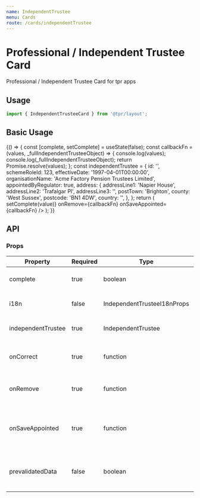 ```yaml
---
name: IndependentTrustee
menu: Cards
route: /cards/independentTrustee
---
```



# Professional / Independent Trustee Card

Professional / Independent Trustee Card for tpr apps

## Usage

```js
import { IndependentTrusteeCard } from '@tpr/layout';
```

## Basic Usage

<Playground>
	{() => {
		const [complete, setComplete] = useState(false);
		const callbackFn = (values, _fullIndependentTrusteeObject) => {
			console.log(values);
			console.log(_fullIndependentTrusteeObject);
			return Promise.resolve(values);
		};
		const independentTrustee = {
			id: '',
			schemeRoleId: 123,
			effectiveDate: '1997-04-01T00:00:00',
			organisationName: 'Acme Factory Pension Trustees Limited',
			appointedByRegulator: true,
			address: {
				addressLine1: 'Napier House',
				addressLine2: 'Trafalgar Pl',
				addressLine3: '',
				postTown: 'Brighton',
				county: 'West Sussex',
				postcode: 'BN1 4DW',
				country: '',
			},
		};
		return (
			<IndependentTrusteeCard
				complete={complete}
				independentTrustee={independentTrustee}
				onCorrect={(value) => setComplete(value)}
				onRemove={callbackFn}
				onSaveAppointed={callbackFn}
			/>
		);
	}}
</Playground>

## API

### Props

| Property           | Required | Type                        | Description                                                                                   |
| ------------------ | -------- | --------------------------- | --------------------------------------------------------------------------------------------- |
| complete           | true     | boolean                     | changes the state of the card when All details are correct                                    |
| i18n               | false    | IndependentTrusteeI18nProps | allows to override specific text in the card                                                  |
| independentTrustee | true     | IndependentTrustee          | the IndependentTrustee object                                                                 |
| onCorrect          | true     | function                    | actions for when the user clicks the "All details are correct" checkbox                       |
| onRemove           | true     | function                    | actions for when the independentTrustee is removed                                            |
| onSaveAppointed    | true     | function                    | actions for when the user updates if the trustee was appointed to the scheme by the regulator |
| prevalidatedData   | false    | boolean                     | allows to ignore the state of the "All details are correct" checkbox & shows "No issues"      |
